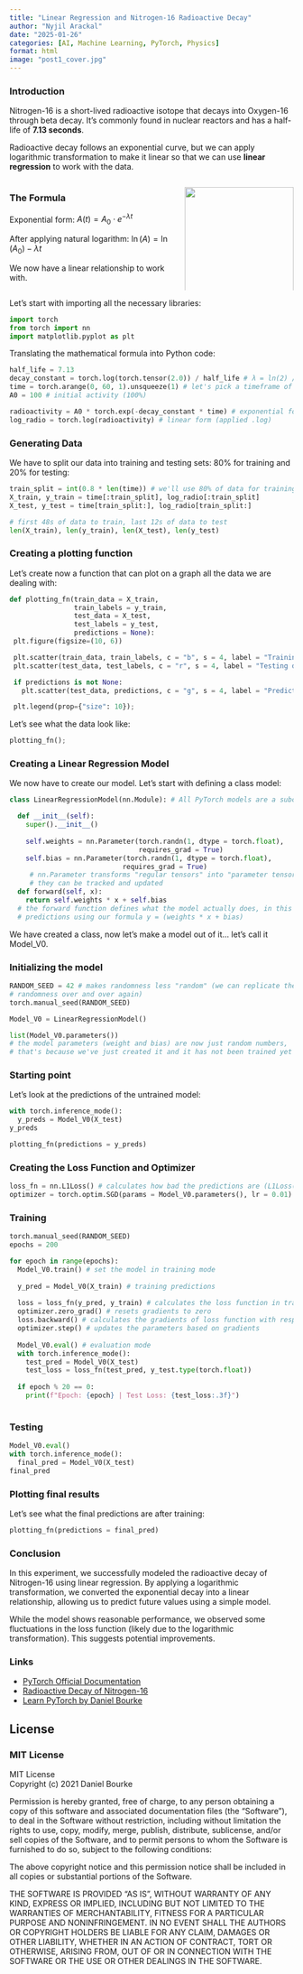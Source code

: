 ```yaml
---
title: "Linear Regression and Nitrogen-16 Radioactive Decay"
author: "Nyjil Arackal"
date: "2025-01-26"
categories: [AI, Machine Learning, PyTorch, Physics]
format: html
image: "post1_cover.jpg"
---
```


### Introduction

Nitrogen-16 is a short-lived radioactive isotope that decays into Oxygen-16 through beta decay. It's commonly found in nuclear reactors and has a half-life of **7.13 seconds**.

Radioactive decay follows an exponential curve, but we can apply logarithmic transformation to make it linear so that we can use **linear regression** to work with the data.

::::: columns
::: {.column width="60%"}
### The Formula
Exponential form: $A(t) = A_0 \cdot e^{-\lambda t}$

After applying natural logarithm: $\ln(A) = \ln(A_0) - \lambda t$

We now have a linear relationship to work with.
:::

::: {.column width="40%"}
![](graph.png){width="100%"}
:::
:::::

Let's start with importing all the necessary libraries:

```python
import torch
from torch import nn
import matplotlib.pyplot as plt
```

Translating the mathematical formula into Python code:

```python
half_life = 7.13
decay_constant = torch.log(torch.tensor(2.0)) / half_life # λ = ln(2) / half-life (by definition)
time = torch.arange(0, 60, 1).unsqueeze(1) # let's pick a timeframe of 60 seconds
A0 = 100 # initial activity (100%)

radioactivity = A0 * torch.exp(-decay_constant * time) # exponential form
log_radio = torch.log(radioactivity) # linear form (applied .log)
```

### Generating Data

We have to split our data into training and testing sets: 80% for training and 20% for testing:

```python
train_split = int(0.8 * len(time)) # we'll use 80% of data for training
X_train, y_train = time[:train_split], log_radio[:train_split]
X_test, y_test = time[train_split:], log_radio[train_split:]

# first 48s of data to train, last 12s of data to test
len(X_train), len(y_train), len(X_test), len(y_test)
```

### Creating a plotting function

Let's create now a function that can plot on a graph all the data we are dealing with:

```python
def plotting_fn(train_data = X_train,
                train_labels = y_train,
                test_data = X_test,
                test_labels = y_test,
                predictions = None):
 plt.figure(figsize=(10, 6))

 plt.scatter(train_data, train_labels, c = "b", s = 4, label = "Training data")
 plt.scatter(test_data, test_labels, c = "r", s = 4, label = "Testing data")

 if predictions is not None:
   plt.scatter(test_data, predictions, c = "g", s = 4, label = "Predictions")

 plt.legend(prop={"size": 10});
```

Let's see what the data look like:

```python
plotting_fn();
```

### Creating a Linear Regression Model

We now have to create our model. Let's start with defining a class model:

```python
class LinearRegressionModel(nn.Module): # All PyTorch models are a subclass of nn.Module

  def __init__(self):
    super().__init__()
    
    self.weights = nn.Parameter(torch.randn(1, dtype = torch.float),
                                requires_grad = True)
    self.bias = nn.Parameter(torch.randn(1, dtype = torch.float),
                            requires_grad = True)
     # nn.Parameter transforms "regular tensors" into "parameter tensors" so that
     # they can be tracked and updated
  def forward(self, x):
    return self.weights * x + self.bias
  # the forward function defines what the model actually does, in this case it makes
  # predictions using our formula y = (weights * x + bias)
```

We have created a class, now let's make a model out of it... let's call it Model_V0.

### Initializing the model

```python

RANDOM_SEED = 42 # makes randomness less "random" (we can replicate the same
# randomness over and over again)
torch.manual_seed(RANDOM_SEED)

Model_V0 = LinearRegressionModel()

list(Model_V0.parameters())
# the model parameters (weight and bias) are now just random numbers, 
# that's because we've just created it and it has not been trained yet
```

### Starting point

Let's look at the predictions of the untrained model:

```python
with torch.inference_mode():
  y_preds = Model_V0(X_test)
y_preds
```

```python
plotting_fn(predictions = y_preds)
```

### Creating the Loss Function and Optimizer

```python
loss_fn = nn.L1Loss() # calculates how bad the predictions are (L1Loss() uses Mean Absolute Error(MAE)) and calculates gradients
optimizer = torch.optim.SGD(params = Model_V0.parameters(), lr = 0.01) # updates model's parameters based on SGD
```

### Training

```python
torch.manual_seed(RANDOM_SEED)
epochs = 200

for epoch in range(epochs):
  Model_V0.train() # set the model in training mode
  
  y_pred = Model_V0(X_train) # training predictions
  
  loss = loss_fn(y_pred, y_train) # calculates the loss function in training
  optimizer.zero_grad() # resets gradients to zero
  loss.backward() # calculates the gradients of loss function with respect to each parameter
  optimizer.step() # updates the parameters based on gradients
  
  Model_V0.eval() # evaluation mode
  with torch.inference_mode():
    test_pred = Model_V0(X_test)
    test_loss = loss_fn(test_pred, y_test.type(torch.float))
    
  if epoch % 20 == 0:
    print(f"Epoch: {epoch} | Test Loss: {test_loss:.3f}")
  
```

### Testing

```python
Model_V0.eval()
with torch.inference_mode():
  final_pred = Model_V0(X_test)
final_pred
```

### Plotting final results

Let's see what the final predictions are after training:

```python
plotting_fn(predictions = final_pred)
```

### Conclusion

In this experiment, we successfully modeled the radioactive decay of Nitrogen-16 using linear regression. By applying a logarithmic transformation, we converted the exponential decay into a linear relationship, allowing us to predict future values using a simple model.

While the model shows reasonable performance, we observed some fluctuations in the loss function (likely due to the logarithmic transformation). This suggests potential improvements.

### Links

-   [PyTorch Official Documentation](https://pytorch.org/docs/stable/index.html)
-   [Radioactive Decay of Nitrogen-16](https://www.tpub.com/doenuclearphys/nuclearphysics20.htm)
-   [Learn PyTorch by Daniel Bourke](https://www.learnpytorch.io)

## License

::: {.callout-tip collapse="true" icon="file-code"}
### MIT License

MIT License\
Copyright (c) 2021 Daniel Bourke

Permission is hereby granted, free of charge, to any person obtaining a copy of this software and associated documentation files (the “Software”), to deal in the Software without restriction, including without limitation the rights to use, copy, modify, merge, publish, distribute, sublicense, and/or sell copies of the Software, and to permit persons to whom the Software is furnished to do so, subject to the following conditions:

The above copyright notice and this permission notice shall be included in all copies or substantial portions of the Software.

THE SOFTWARE IS PROVIDED “AS IS”, WITHOUT WARRANTY OF ANY KIND, EXPRESS OR IMPLIED, INCLUDING BUT NOT LIMITED TO THE WARRANTIES OF MERCHANTABILITY, FITNESS FOR A PARTICULAR PURPOSE AND NONINFRINGEMENT. IN NO EVENT SHALL THE AUTHORS OR COPYRIGHT HOLDERS BE LIABLE FOR ANY CLAIM, DAMAGES OR OTHER LIABILITY, WHETHER IN AN ACTION OF CONTRACT, TORT OR OTHERWISE, ARISING FROM, OUT OF OR IN CONNECTION WITH THE SOFTWARE OR THE USE OR OTHER DEALINGS IN THE SOFTWARE.
:::
